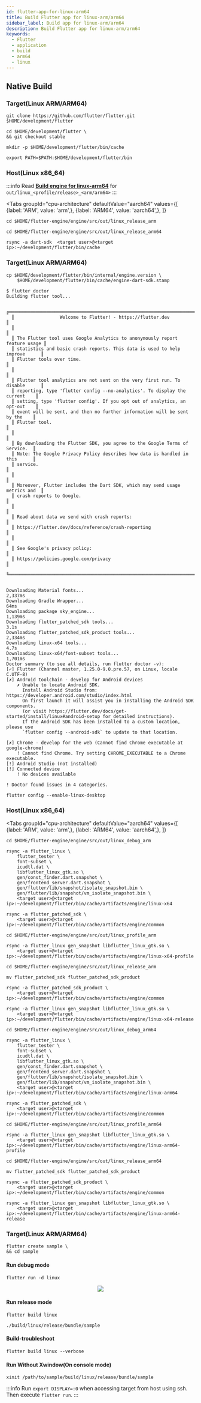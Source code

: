 ```yaml
---
id: flutter-app-for-linux-arm64
title: Build Flutter app for linux-arm/arm64
sidebar_label: Build app for linux-arm/arm64
description: Build Flutter app for linux-arm/arm64
keywords:
  - Flutter
  - application
  - build
  - arm64
  - linux
---
```



## Native Build

### Target(Linux ARM/ARM64)

```shell
git clone https://github.com/flutter/flutter.git $HOME/development/flutter
```

```shell
cd $HOME/development/flutter \
&& git checkout stable
```

```shell
mkdir -p $HOME/development/flutter/bin/cache
```

```shell
export PATH=$PATH:$HOME/development/flutter/bin
```

### Host(Linux x86_64)

:::info
Read **[Build engine for linux-arm64](flutter-engine-for-linux-arm64.mdx#flutter-engine)** for `out/linux_<profile/release>_<arm/arm64>`
:::

<Tabs
    groupId="cpu-architecture"
    defaultValue="aarch64"
    values={[
        {label: 'ARM', value: 'arm',},
        {label: 'ARM64', value: 'aarch64',},
    ]}
>

<TabItem value="arm">

```shell
cd $HOME/flutter-engine/engine/src/out/linux_release_arm
```

</TabItem>

<TabItem value="aarch64">

```shell
cd $HOME/flutter-engine/engine/src/out/linux_release_arm64
```

</TabItem>

</Tabs>

```shell
rsync -a dart-sdk  <target user>@<target ip>:~/development/flutter/bin/cache
```

### Target(Linux ARM/ARM64)

```shell
cp $HOME/development/flutter/bin/internal/engine.version \
    $HOME/development/flutter/bin/cache/engine-dart-sdk.stamp
```

```shell {1}
$ flutter doctor
Building flutter tool...

  ╔════════════════════════════════════════════════════════════════════════════╗
  ║                 Welcome to Flutter! - https://flutter.dev                  ║
  ║                                                                            ║
  ║ The Flutter tool uses Google Analytics to anonymously report feature usage ║
  ║ statistics and basic crash reports. This data is used to help improve      ║
  ║ Flutter tools over time.                                                   ║
  ║                                                                            ║
  ║ Flutter tool analytics are not sent on the very first run. To disable      ║
  ║ reporting, type 'flutter config --no-analytics'. To display the current    ║
  ║ setting, type 'flutter config'. If you opt out of analytics, an opt-out    ║
  ║ event will be sent, and then no further information will be sent by the    ║
  ║ Flutter tool.                                                              ║
  ║                                                                            ║
  ║ By downloading the Flutter SDK, you agree to the Google Terms of Service.  ║
  ║ Note: The Google Privacy Policy describes how data is handled in this      ║
  ║ service.                                                                   ║
  ║                                                                            ║
  ║ Moreover, Flutter includes the Dart SDK, which may send usage metrics and  ║
  ║ crash reports to Google.                                                   ║
  ║                                                                            ║
  ║ Read about data we send with crash reports:                                ║
  ║ https://flutter.dev/docs/reference/crash-reporting                         ║
  ║                                                                            ║
  ║ See Google's privacy policy:                                               ║
  ║ https://policies.google.com/privacy                                        ║
  ╚════════════════════════════════════════════════════════════════════════════╝


Downloading Material fonts...                                    2,337ms
Downloading Gradle Wrapper...                                       64ms
Downloading package sky_engine...                                1,139ms
Downloading flutter_patched_sdk tools...                            3.1s
Downloading flutter_patched_sdk_product tools...                 2,334ms
Downloading linux-x64 tools...                                      4.7s
Downloading linux-x64/font-subset tools...                       1,701ms
Doctor summary (to see all details, run flutter doctor -v):
[✓] Flutter (Channel master, 1.25.0-9.0.pre.57, on Linux, locale C.UTF-8)
[✗] Android toolchain - develop for Android devices
    ✗ Unable to locate Android SDK.
      Install Android Studio from: https://developer.android.com/studio/index.html
      On first launch it will assist you in installing the Android SDK components.
      (or visit https://flutter.dev/docs/get-started/install/linux#android-setup for detailed instructions).
      If the Android SDK has been installed to a custom location, please use
      `flutter config --android-sdk` to update to that location.

[✗] Chrome - develop for the web (Cannot find Chrome executable at google-chrome)
    ! Cannot find Chrome. Try setting CHROME_EXECUTABLE to a Chrome executable.
[!] Android Studio (not installed)
[!] Connected device
    ! No devices available

! Doctor found issues in 4 categories.
```

```shell
flutter config --enable-linux-desktop
```

### Host(Linux x86_64)

<Tabs
    groupId="cpu-architecture"
    defaultValue="aarch64"
    values={[
        {label: 'ARM', value: 'arm',},
        {label: 'ARM64', value: 'aarch64',},
    ]}
>

<TabItem value="arm">

```shell
cd $HOME/flutter-engine/engine/src/out/linux_debug_arm
```

```shell
rsync -a flutter_linux \
    flutter_tester \
    font-subset \
    icudtl.dat \
    libflutter_linux_gtk.so \
    gen/const_finder.dart.snapshot \
    gen/frontend_server.dart.snapshot \
    gen/flutter/lib/snapshot/isolate_snapshot.bin \
    gen/flutter/lib/snapshot/vm_isolate_snapshot.bin \
    <target user>@<target ip>:~/development/flutter/bin/cache/artifacts/engine/linux-x64
```

```shell
rsync -a flutter_patched_sdk \
    <target user>@<target ip>:~/development/flutter/bin/cache/artifacts/engine/common
```

```shell
cd $HOME/flutter-engine/engine/src/out/linux_profile_arm
```

```shell
rsync -a flutter_linux gen_snapshot libflutter_linux_gtk.so \
    <target user>@<target ip>:~/development/flutter/bin/cache/artifacts/engine/linux-x64-profile
```

```shell
cd $HOME/flutter-engine/engine/src/out/linux_release_arm
```

```shell
mv flutter_patched_sdk flutter_patched_sdk_product
```

```shell
rsync -a flutter_patched_sdk_product \
    <target user>@<target ip>:~/development/flutter/bin/cache/artifacts/engine/common
```

```shell
rsync -a flutter_linux gen_snapshot libflutter_linux_gtk.so \
    <target user>@<target ip>:~/development/flutter/bin/cache/artifacts/engine/linux-x64-release
```

</TabItem>

<TabItem value="aarch64">

```shell
cd $HOME/flutter-engine/engine/src/out/linux_debug_arm64
```

```shell
rsync -a flutter_linux \
    flutter_tester \
    font-subset \
    icudtl.dat \
    libflutter_linux_gtk.so \
    gen/const_finder.dart.snapshot \
    gen/frontend_server.dart.snapshot \
    gen/flutter/lib/snapshot/isolate_snapshot.bin \
    gen/flutter/lib/snapshot/vm_isolate_snapshot.bin \
    <target user>@<target ip>:~/development/flutter/bin/cache/artifacts/engine/linux-arm64
```

```shell
rsync -a flutter_patched_sdk \
    <target user>@<target ip>:~/development/flutter/bin/cache/artifacts/engine/common
```

```shell
cd $HOME/flutter-engine/engine/src/out/linux_profile_arm64
```

```shell
rsync -a flutter_linux gen_snapshot libflutter_linux_gtk.so \
    <target user>@<target ip>:~/development/flutter/bin/cache/artifacts/engine/linux-arm64-profile
```

```shell
cd $HOME/flutter-engine/engine/src/out/linux_release_arm64
```

```shell
mv flutter_patched_sdk flutter_patched_sdk_product
```

```shell
rsync -a flutter_patched_sdk_product \
    <target user>@<target ip>:~/development/flutter/bin/cache/artifacts/engine/common
```

```shell
rsync -a flutter_linux gen_snapshot libflutter_linux_gtk.so \
    <target user>@<target ip>:~/development/flutter/bin/cache/artifacts/engine/linux-arm64-release
```

</TabItem>

</Tabs>

### Target(Linux ARM/ARM64)

```shell
flutter create sample \
&& cd sample
```

#### Run debug mode

```shell
flutter run -d linux
```

<center>
  <img
    src={useBaseUrl('img/lang/flutter/engine/flutter-run-d-linux-arm64.png')}
  />
</center>

#### Run release mode

```shell
flutter build linux
```

```shell
./build/linux/release/bundle/sample
```

#### Build-troubleshoot

```shell
flutter build linux --verbose
```

#### Run Without Xwindow(On console mode)

```shell
xinit /path/to/sample/build/linux/release/bundle/sample
```

:::info
Run `export DISPLAY=:0` when accessing target from host using ssh. Then execute `flutter run`.
:::
